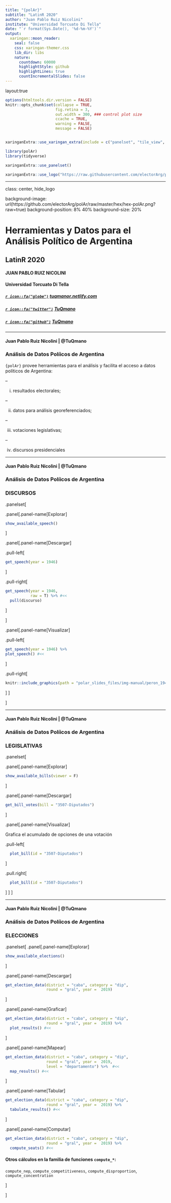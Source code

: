 ```yaml
---
title: "{polAr}"
subtitle: "LatinR 2020"
author: "Juan Pablo Ruiz Nicolini"
institute: "Universidad Torcuato Di Tella"
date: "`r format(Sys.Date(), '%d-%m-%Y')`"
output:
  xaringan::moon_reader:
    seal: false
    css: xaringan-themer.css
    lib_dir: libs
    nature:
      countdown: 60000
      highlightStyle: github
      highlightLines: true
      countIncrementalSlides: false
---
```


layout:true


```r
options(htmltools.dir.version = FALSE)
knitr::opts_chunk$set(collapse = TRUE,
                      fig.retina = 3,
                      out.width = 300, ### control plot size
                      ccache = TRUE,
                      warning = FALSE,
                      message = FALSE)


xaringanExtra::use_xaringan_extra(include = c("panelset", "tile_view", "webcam", "editable"))

library(polAr)
library(tidyverse)

```


```r
xaringanExtra::use_panelset()
```



```r
xaringanExtra::use_logo("https://raw.githubusercontent.com/electorArg/polAr/master/hex/hex-polAr.png", width = "100px")
```




---

class: center, hide_logo

background-image: url(https://github.com/electorArg/polAr/raw/master/hex/hex-polAr.png?raw=true)
background-position: 8% 40%
background-size: 20%


# Herramientas y Datos para el Análisis Político de Argentina

## LatinR 2020  

#### JUAN PABLO RUIZ NICOLINI

#### Universidad Torcuato Di Tella

##### [`r icon::fa("globe")`](http://tuqmanor.netlify.com/) [tuqmanor.netlify.com](http://tuqmanor.netlify.com/) 

##### [`r icon::fa("twitter")`](https://twitter.com/TuQmano)  [TuQmano](https://twitter.com/TuQmano) 

##### [`r icon::fa("github")`](https://github.com/tuqmano) [TuQmano](https://github.com/tuqmano)

---


#### Juan Pablo Ruiz Nicolini | **@TuQmano**

### Análisis de Datos Políicos de Argentina

`{polAr}` provee herramientas para el análisis y facilita el acceso a datos políticos de Argentina:

--

(i) resultados electorales;

--

(ii) datos para análisis georeferenciados; 

--

(iii) votaciones legislativas;

--

(iv) discursos presidenciales 

---


#### Juan Pablo Ruiz Nicolini | **@TuQmano**

### Análisis de Datos Políicos de Argentina




### DISCURSOS

.panelset[

.panel[.panel-name[Explorar]


```r
show_available_speech()
```

]

.panel[.panel-name[Descargar]

.pull-left[
```r
get_speech(year = 1946) 
```
]

.pull-right[
```r
get_speech(year = 1946, 
           raw = T) %>% #<<
  pull(discurso)
```
]


]

.panel[.panel-name[Visualizar]

.pull-left[

```r
get_speech(year = 1946) %>% 
plot_speech() #<<
```
]

.pull-right[

```r

knitr::include_graphics(path = "polar_slides_files/img-manual/peron_1946.png")

```
]
]


]

---

#### Juan Pablo Ruiz Nicolini | **@TuQmano**

### Análisis de Datos Políicos de Argentina


### LEGISLATIVAS



.panelset[

.panel[.panel-name[Explorar]

```r
show_available_bills(viewer = F)  
```

]

.panel[.panel-name[Descargar]


```r
get_bill_votes(bill = "3507-Diputados") 
```

]


.panel[.panel-name[Visualizar]

Grafica el acumulado de opciones de una votación

.pull-left[
```r
  plot_bill(id = "3507-Diputados") 
```
]

.pull.right[

```r
  plot_bill(id = "3507-Diputados") 
```


]
]
]

---

#### Juan Pablo Ruiz Nicolini | **@TuQmano**

### Análisis de Datos Políicos de Argentina


### ELECCIONES


.panelset[
.panel[.panel-name[Explorar]


```r
show_available_elections() 
```

]

.panel[.panel-name[Descargar]

```r
get_election_data(district = "caba", category = "dip",
                  round = "gral", year =  2019) 
```

]



.panel[.panel-name[Graficar]


```r
get_election_data(district = "caba", category = "dip",
                  round = "gral", year =  2019) %>% 
  plot_results() #<<

```

]

.panel[.panel-name[Mapear]


```r
get_election_data(district = "caba", category = "dip",
                  round = "gral", year =  2019,
                  level = "departamento") %>%  #<<
  map_results() #<<

```

]

.panel[.panel-name[Tabular]


```r
get_election_data(district = "caba", category = "dip",
                  round = "gral", year =  2019) %>% 
  tabulate_results() #<<

```

]

.panel[.panel-name[Computar]


```r
get_election_data(district = "caba", category = "dip",
                  round = "gral", year =  2019) %>% 
  compute_seats() #<<

```


#### Otros cálculos en la familia de funciones  `compute_*`: 

 `compute_nep`, `compute_competitiveness`, `compute_disproportion`, `compute_concentration`

]

]




